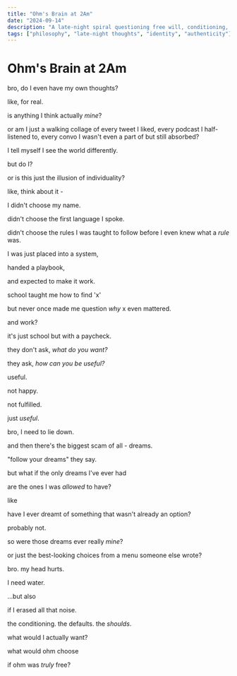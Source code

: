 ```yaml
---
title: "Ohm's Brain at 2Am"
date: "2024-09-14"
description: "A late-night spiral questioning free will, conditioning, and what thoughts are truly our own."
tags: ["philosophy", "late-night thoughts", "identity", "authenticity"]
---
```


# Ohm's Brain at 2Am

bro, do I even have my own thoughts?

like, for real.

is anything I think actually *mine*?

or am I just a walking collage of every tweet I liked, every podcast I half-listened to, every convo I wasn't even a part of but still absorbed?

I tell myself I see the world differently.

but do I?

or is this just the illusion of individuality?

like, think about it - 

I didn't choose my name.

didn't choose the first language I spoke.

didn't choose the rules I was taught to follow before I even knew what a *rule* was.

I was just placed into a system,

handed a playbook,

and expected to make it work.

school taught me how to find 'x'

but never once made me question *why* x even mattered.

and work?

it's just school but with a paycheck.

they don't ask, *what do you want?*

they ask, *how can you be useful?*

useful.

not happy.

not fulfilled.

just *useful*.

bro, I need to lie down.

and then there's the biggest scam of all - dreams.

"follow your dreams" they say.

but what if the only dreams I've ever had

are the ones I was *allowed* to have?

like 

have I ever dreamt of something that wasn't already an option?

probably not.

so were those dreams ever really *mine*?

or just the best-looking choices from a menu someone else wrote?

bro. my head hurts.

I need water.

...but also 

if I erased all that noise.

the conditioning. the defaults. the *shoulds*.

what would I actually want?

what would ohm choose

if ohm was *truly* free?